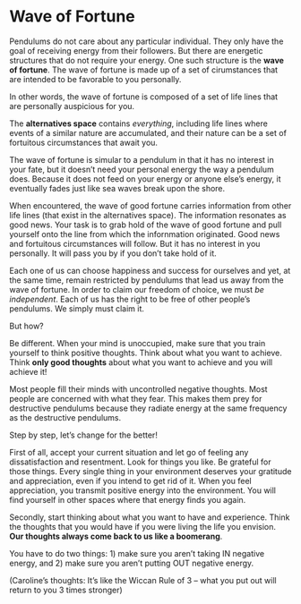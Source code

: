 # Wave of Fortune
Pendulums do not care about any particular individual. They only have the goal of receiving energy from their followers. But there are energetic structures that do not require your energy. One such structure is the **wave of fortune**. The wave of fortune is made up of a set of cirumstances that are intended to be favorable to you personally.

In other words, the wave of fortune is composed of a set of life lines that are personally auspicious for you.

The **alternatives space** contains *everything*, including life lines where events of a similar nature are accumulated, and their nature can be a set of fortuitous circumstances that await you.

The wave of fortune is simular to a pendulum in that it has no interest in your fate, but it doesn't need your personal energy the way a pendulum does. Because it does not feed on your energy or anyone else's energy, it eventually fades just like sea waves break upon the shore.

When encountered, the wave of good fortune carries information from other life lines (that exist in the alternatives space). The information resonates as good news. Your task is to grab hold of the wave of good fortune and pull yourself onto the line from which the infornmation originated. Good news and fortuitous circumstances will follow. But it has no interest in you personally. It will pass you by if you don't take hold of it.

Each one of us can choose happiness and success for ourselves and yet, at the same time, remain restricted by pendulums that lead us away from the wave of fortune. In order to claim our freedom of choice, we must *be independent*. Each of us has the right to be free of other people's pendulums. We simply must claim it.

But how?

Be different. When your mind is unoccupied, make sure that you train yourself to think positive thoughts. Think about what you want to achieve. Think **only good thoughts** about what you want to achieve and you will achieve it!

Most people fill their minds with uncontrolled negative thoughts. Most people are concerned with what they fear. This makes them prey for destructive pendulums because they radiate energy at the same frequency as the destructive pendulums. 

Step by step, let's change for the better!

First of all, accept your current situation and let go of feeling any dissatisfaction and resentment. Look for things you like. Be grateful for those things. Every single thing in your environment deserves your gratitude and appreciation, even if you intend to get rid of it. When you feel appreciation, you transmit positive energy into the environment. You will find yourself in other spaces where that energy finds you again.

Secondly, start thinking about what you want to have and experience. Think the thoughts that you would have if you were living the life you envision. **Our thoughts always come back to us like a boomerang**.

You have to do two things: 
1) make sure you aren't taking IN negative energy, and 
2) make sure you aren't putting OUT negative energy.

(Caroline's thoughts: It's like the Wiccan Rule of 3 -- what you put out will return to you 3 times stronger)


